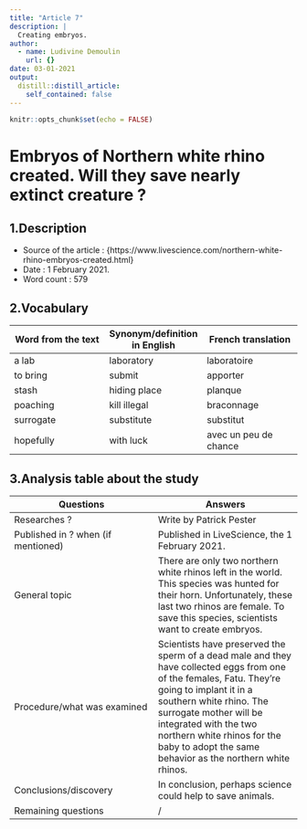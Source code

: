 ```yaml
---
title: "Article 7"
description: |
  Creating embryos.
author:
  - name: Ludivine Demoulin
    url: {}
date: 03-01-2021
output:
  distill::distill_article:
    self_contained: false
---
```


```r
knitr::opts_chunk$set(echo = FALSE)
```

# Embryos of Northern white rhino created. Will they save nearly extinct creature ? 

## 1.Description

- Source of the article : {https://www.livescience.com/northern-white-rhino-embryos-created.html} 
- Date : 1 February 2021.
- Word count : 579

## 2.Vocabulary

| Word from the text | Synonym/definition in English | French translation |
| --- | --- | --- |
| a lab | laboratory | laboratoire |
| to bring | submit | apporter |
| stash | hiding place | planque |
| poaching | kill illegal | braconnage |
| surrogate | substitute | substitut |
| hopefully | with luck | avec un peu de chance |

## 3.Analysis table about the study

| Questions | Answers |
| --- | --- |
| Researches ? | Write by Patrick Pester |
| Published in ? when (if mentioned) | Published in LiveScience, the 1 February 2021. |
| General topic | There are only two northern white rhinos left in the world. This species was hunted for their horn. Unfortunately, these last two rhinos are female. To save this species, scientists want to create embryos. |
| Procedure/what was examined | Scientists have preserved the sperm of a dead male and they have collected eggs from one of the females, Fatu. They're going to implant it in a southern white rhino. The surrogate mother will be integrated with the two northern white rhinos for the baby to adopt the same behavior as the northern white rhinos. |
| Conclusions/discovery | In conclusion, perhaps science could help to save animals. |
| Remaining questions | / |

